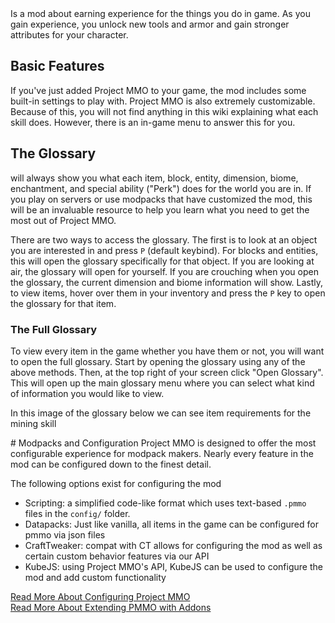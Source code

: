 <Asset location="pmmo:logo" width="50%"/>
Is a mod about earning experience for the things you do in game.  As you gain experience, you unlock new tools and armor and gain stronger attributes for your character.

## Basic Features
If you've just added Project MMO to your game, the mod includes some built-in settings to play with.  Project MMO is also extremely customizable.  Because of this, you will not find anything in this wiki explaining what each skill does.  However, there is an in-game menu to answer this for you.

## The Glossary
will always show you what each item, block, entity, dimension, biome, enchantment, and special ability ("Perk") does for the world you are in.  If you play on servers or use modpacks that have customized the mod, this will be an invaluable resource to help you learn what you need to get the most out of Project MMO.

There are two ways to access the glossary.  The first is to look at an object you are interested in and press `P` (default keybind).  For blocks and entities, this will open the glossary specifically for that object.  If you are looking at air, the glossary will open for yourself.   If you are crouching when you open the glossary, the current dimension and biome information will show.  Lastly, to view items, hover over them in your inventory and press the `P` key to open the glossary for that item.

### The Full Glossary
To view every item in the game whether you have them or not, you will want to open the full glossary.  Start by opening the glossary using any of the above methods.  Then, at the top right of your screen click "Open Glossary".  This will open up the main glossary menu where you can select what kind of information you would like to view.

<Asset location="pmmo:glossary" width="50%"/>

In this image of the glossary below we can see item requirements for the mining skill
<Asset location="pmmo:glossary_preview" width="50%"/>

<p/>
# Modpacks and Configuration
Project MMO is designed to offer the most configurable experience for modpack makers.  Nearly every feature in the mod can be configured down to the finest detail.

The following options exist for configuring the mod
- Scripting: a simplified code-like format which uses text-based `.pmmo` files in the `config/` folder.
- Datapacks: Just like vanilla, all items in the game can be configured for pmmo via json files
- CraftTweaker: compat with CT allows for configuring the mod as well as certain custom behavior features via our API
- KubeJS: using Project MMO's API, KubeJS can be used to configure the mod and add custom functionality

[Read More About Configuring Project MMO](docs/configuration/config_home)<br/>
[Read More About Extending PMMO with Addons](docs/api/api)